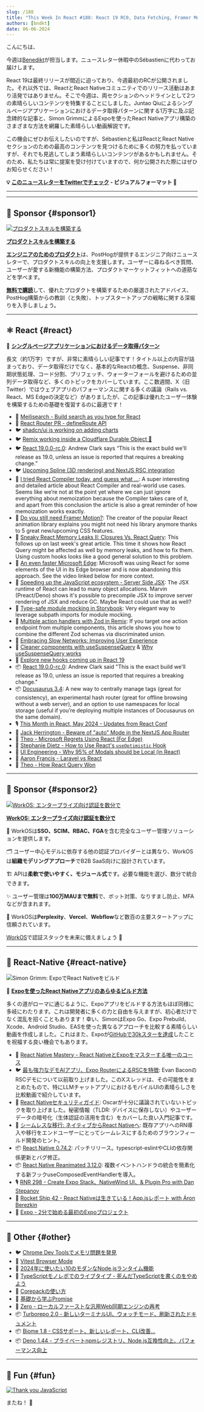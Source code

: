 ```yaml
---
slug: /188
title: "This Week In React #188: React 19 RC0, Data Fetching, Framer Motion, Compiler, Astro, Zod, Remix, Docusaurus, React-Query,, Memory Leaks, Spline, Module Mocking, Slow Networks, MS Edge, RN Security Guide, RN 0.74.2, Reanimated 3.12, Turborepo 2, Biome 1.8..."
authors: [bndkt]
date: 06-06-2024
---
```


こんにちは、

今週は[Benedikt](https://twitter.com/bndkt)が担当します。ニュースレター休暇中のSébastienに代わってお届けします。

React 19は最終リリースが間近に迫っており、今週最初のRCが公開されました。それ以外では、ReactとReact Nativeコミュニティでのリリース活動はあまり活発ではありません。そこで今週は、両セクションのヘッドラインとして2つの素晴らしいコンテンツを特集することにしました。Juntao Qiuによるシングルページアプリケーションにおけるデータ取得パターンに関する1万字に及ぶ記念碑的な記事と、Simon GrimmによるExpoを使ったReact Nativeアプリ構築のさまざまな方法を網羅した素晴らしい動画解説です。

この機会にぜひお伝えしたいのですが、Sébastienと私はReactとReact Nativeセクションのための最高のコンテンツを見つけるために多くの努力を払っていますが、それでも見逃してしまう素晴らしいコンテンツがあるかもしれません。そのため、私たちは常に提案を受け付けていますので、何か公開された際にはぜひお知らせください！

<!-- truncate -->

**💡 [このニュースレターをTwitterでチェック](https://slo.im/thread) - ビジュアルフォーマット 🎨**

***


<Support />

***

## 💸 Sponsor {#sponsor1}

[![プロダクトスキルを構築する](/emails/issues/183/posthog.jpg)](https://newsletter.posthog.com/?utm_source=twir\&utm_campaign=twir)

**[プロダクトスキルを構築する](https://newsletter.posthog.com/?utm_source=twir\&utm_campaign=twir)**

[**エンジニアのためのプロダクト**](https://newsletter.posthog.com/?utm_source=twir\&utm_campaign=twir)は、PostHogが提供するエンジニア向けニュースレターで、プロダクトスキルの向上を支援します。ユーザーに尋ねるべき質問、ユーザーが愛する新機能の構築方法、プロダクトマーケットフィットへの道筋などを学べます。

[**無料で購読**](https://newsletter.posthog.com/?utm_source=twir\&utm_campaign=twir)して、優れたプロダクトを構築するための厳選されたアドバイス、PostHog構築からの教訓（と失敗）、トップスタートアップの戦略に関する深堀りを入手しましょう。

***

## ⚛️ React {#react}

📜 **[シングルページアプリケーションにおけるデータ取得パターン](https://martinfowler.com/articles/data-fetch-spa.html)**

長文（約1万字）ですが、非常に素晴らしい記事です！タイトル以上の内容が詰まっており、データ取得だけでなく、基本的なReactの概念、Suspense、非同期状態処理、コード分割、プリフェッチ、ウォーターフォールを避けるための並列データ取得など、多くのトピックをカバーしています。ここ数週間、X（旧Twitter）ではウェブアプリのパフォーマンスに関する多くの議論（Rails vs. React、MS Edgeの決定など）がありましたが、この記事は優れたユーザー体験を構築するための基礎を復習するのに最適です！

* 💸 [Meilisearch - Build search as you type for React](https://www.meilisearch.com/with/react?utm_campaign=sponsoring\&utm_source=thisweekinreact)
* 👀 [React Router PR - defineRoute API](https://github.com/remix-run/react-router/pull/11596)
* 🐦 [shadcn/ui is working on adding charts](https://x.com/shadcn/status/1795920488797188525)
* 🐦 [Remix working inside a Cloudflare Durable Object 🤯](https://x.com/threepointone/status/1796223745243119890)
* 🐦 [React 19.0.0-rc.0](https://x.com/acdlite/status/1797668537349328923): Andrew Clark says “This is the exact build we'll release as 19.0, unless an issue is reported that requires a breaking change.”
* 🐦 [Upcoming Spline (3D rendering) and NextJS RSC integration](https://x.com/rauchg/status/1798021886657650711)
* 📜 [I tried React Compiler today, and guess what …](https://www.developerway.com/posts/i-tried-react-compiler): A super interesting and detailed article about React Compiler and real-world use cases. Seems like we’re not at the point yet where we can just ignore everything about memoization because the Compiler takes care of it, and apart from this conclusion the article is also a great reminder of how memoization works exactly.
* 📜 [Do you still need Framer Motion?](https://motion.dev/blog/do-you-still-need-framer-motion): The creator of the popular React animation library explains you might not need his library anymore thanks to 5 great new/upcoming CSS features.
* 📜 [Sneaky React Memory Leaks II: Closures Vs. React Query](https://schiener.io/2024-05-29/react-query-leaks): This follows up on last week's great article. This time it shows how React Query might be affected as well by memory leaks, and how to fix them. Using custom hooks looks like a good general solution to this problem.
* 📜 [An even faster Microsoft Edge](https://blogs.windows.com/msedgedev/2024/05/28/an-even-faster-microsoft-edge/): Microsoft was using React for some elements of the UI in its Edge browser and is now abandoning this approach. See the video linked below for more context.
* 📜 [Speeding up the JavaScript ecosystem - Server Side JSX](https://marvinh.dev/blog/speeding-up-javascript-ecosystem-part-9/): The JSX runtime of React can lead to many object allocations. Marvin (Preact/Deno) shows it's possible to precompile JSX to improve server rendering of JSX and reduce GC. Maybe React could use that as well?
* 📜 [Type-safe module mocking in Storybook](https://storybook.js.org/blog/type-safe-module-mocking/): Very elegant way to leverage subpath imports for module mocking.
* 📜 [Multiple action handlers with Zod in Remix](https://www.jacobparis.com/content/zod-actions-remix): If you target one action endpoint from multiple components, this article shows you how to combine the different Zod schemas via discriminated union.
* 📜 [Embracing Slow Networks: Improving User Experience](https://www.epicweb.dev/embracing-slow-networks-improving-user-experience)
* 📜 [Cleaner components with useSuspenseQuery](https://swizec.com/blog/cleaner-components-with-use-suspense-query/) & [Why useSuspenseQuery works](https://swizec.com/blog/why-use-suspense-query-works/)
* 📜 [Explore new hooks coming up in React 19](https://blog.saeloun.com/2024/06/05/new-hooks-in-react-19/)
* 📦 [React 19.0.0-rc.0](https://www.npmjs.com/package/react/v/19.0.0-rc.0): Andrew Clark said "This is the exact build we'll release as 19.0, unless an issue is reported that requires a breaking change."
* 📦 [Docusaurus 3.4](https://docusaurus.io/blog/releases/3.4): A new way to centrally manage tags (great for consistency), an experimental hash router (great for offline browsing without a web server), and an option to use namespaces for local storage (useful if you’re deploying multiple instances of Docusaurus on the same domain).
* 🎙 [This Month in React, May 2024 - Updates from React Conf](https://www.reactiflux.com/transcripts/tmir-2024-05)
* 🎥 [Jack Herrington - Beware of "auto" Mode in the NextJS App Router](https://www.youtube.com/watch?v=bU3Px8bHjPA)
* 🎥 [Theo - Microsoft Regrets Using React (For Edge)](https://www.youtube.com/watch?v=Bm8Ga07BOnI)
* 🎥 [Stephanie Dietz - How to Use React's `useOptimistic` Hook](https://www.youtube.com/watch?v=ChF9-P4Bjs4)
* 🎥 [UI Engineering - Why 95% of Modals should be Local (in React)](https://www.youtube.com/watch?v=iMoAviG_ZUE)
* 🎥 [Aaron Francis - Laravel vs React](https://www.youtube.com/watch?v=gRtv-BVkwA4)
* 🎥 [Theo - How React Query Won](https://www.youtube.com/watch?v=xIflplz925Y)

<SubscribeFormEmbed placement="middle" />

***

## 💸 Sponsor {#sponsor2}

[![WorkOS: エンタープライズ向け認証を数分で](/emails/issues/188/workOS.jpg)](https://workos.com/?utm_source=thisweekinreact\&utm_medium=newsletter\&utm_campaign=q22024)

**[WorkOS: エンタープライズ向け認証を数分で](https://workos.com/?utm_source=thisweekinreact\&utm_medium=newsletter\&utm_campaign=q22024)**

🔐 WorkOSは**SSO、SCIM、RBAC、FGA**を含む完全なユーザー管理ソリューションを提供します。

🗂️ ユーザー中心モデルに依存する他の認証プロバイダーとは異なり、WorkOSは**組織モデリングアプローチ**でB2B SaaS向けに設計されています。

🏗️ APIは**柔軟で使いやすく、モジュール式**です。必要な機能を選び、数分で統合できます。

✨ ユーザー管理は**100万MAUまで無料**で、ボット対策、なりすまし防止、MFAなどが含まれます。

🤝 WorkOSは**Perplexity**、**Vercel**、**Webflow**など数百の主要スタートアップに信頼されています。

[WorkOS](https://workos.com/?utm_source=thisweekinreact\&utm_medium=newsletter\&utm_campaign=q22024)で認証スタックを未来に備えましょう 🚀

***

## 📱 React-Native {#react-native}

![Simon Grimm: ExpoでReact Nativeをビルド](/emails/issues/188/rn188.jpg)

🎥 **[Expoを使ったReact Nativeアプリのあらゆるビルド方法](https://www.youtube.com/watch?v=cs-zgHjt5RQ)**

多くの道がローマに通じるように、Expoアプリをビルドする方法もほぼ同様に多岐にわたります。これは開発者に多くの力と自由を与えますが、初心者だけでなく混乱を招くこともあります！幸い、SimonはExpo Go、Expo Prebuild、Xcode、Android Studio、EASを使った異なるアプローチを比較する素晴らしい動画を作成しました。これはまた、Expoが[GitHubで30kスターを達成](https://x.com/expo/status/1796262781584654492)したことを祝福する良い機会でもあります。

* 💸 [React Native Mastery - React NativeとExpoをマスターする唯一のコース](https://notjust.dev/react-native-mastery?utm_source=twir\&utm_medium=email)
* 🐦 [最も強力なデモAIアプリ、Expo RouterによるRSCを特徴](https://x.com/Baconbrix/status/1795804445738963283): Evan BaconのRSCデモについて以前取り上げました。このXスレッドは、その可能性をまとめたもので、特にLLMチャットアプリにおけるモバイルUIの素晴らしさを比較動画で紹介しています。
* 📜 [React Nativeセキュリティガイド](https://ospfranco.com/react-native-security-guide/): Oscarが十分に議論されていないトピックを取り上げました。秘密情報（TLDR: デバイスに保存しない）やユーザーデータの暗号化（生体認証の活用を含む）をカバーした良い入門記事です。
* 📜 [シームレスな移行: ネイティブからReact Nativeへ](https://commerce.nearform.com/blog/2024/seamless-transitions-from-native-to-react-native): 既存アプリへのRN導入や移行をエンドユーザーにとってシームレスにするためのブラウンフィールド開発のヒント。
* 📦 [React Native 0.74.2](https://github.com/facebook/react-native/releases/tag/v0.74.2): パッチリリース。typescript-eslintやCLIの依存関係更新とバグ修正。
* 📦 [React Native Reanimated 3.12.0](https://github.com/software-mansion/react-native-reanimated/releases/tag/3.12.0): 複数イベントハンドラの統合を簡素化する新フックuseComposedEventHandlerを導入。
* 🎙️ [RNR 298 - Create Expo Stack、NativeWind UI、& Plugin Pro with Dan Stepanov](https://reactnativeradio.com/episodes/rnr-298-create-expo-stack-nativewind-ul-plugin-pro-with-dan-stepanov)
* 🎥 [Rocket Ship 42 - React Nativeは生きている！App.jsレポート with Áron Berezkin](https://www.youtube.com/watch?v=GeUfrojkoo0)
* 🎥 [Expo - 2分で始める最初のExpoプロジェクト](https://www.youtube.com/watch?v=yOUAEfDuI44)

***

## 🔀 Other {#other}

* 🐦 [Chrome Dev Toolsでメモリ問題を発見](https://x.com/addyosmani/status/1796527052306419820)
* 👀 [Vitest Browser Mode](https://github.com/vitest-dev/vitest/discussions/5828)
* 📜 [2024年に使いたい10のモダンなNode.jsランタイム機能](https://snyk.io/blog/10-modern-node-js-runtime-features/)
* 📜 [TypeScriptモノレポでのライブタイプ - 死んだTypeScriptを書くのをやめよう](https://colinhacks.com/essays/live-types-typescript-monorepo)
* 📜 [Corepackの使い方](https://www.totaltypescript.com/how-to-use-corepack)
* 📜 [基礎から学ぶPromise](https://www.joshwcomeau.com/javascript/promises/)
* 📜 [Zero - ローカルファーストな汎用Web同期エンジンの再考](https://zerosync.dev/)
* 📦 [Turborepo 2.0 - 新しいターミナルUI、ウォッチモード、刷新されたドキュメント](https://turbo.build/blog/turbo-2-0)
* 📦 [Biome 1.8 - CSSサポート、新しいレポート、CLI改善...](https://x.com/biomejs/status/1797963672004043040)
* 📦 [Deno 1.44 - プライベートnpmレジストリ、Node.js互換性向上、パフォーマンス向上](https://deno.com/blog/v1.44)

***

## 🤭 Fun {#fun}

[![Thank you JavaScript](/emails/issues/188/meme.jpg)](https://x.com/fireship_dev/status/1796526654183059925)

またね！ 👋